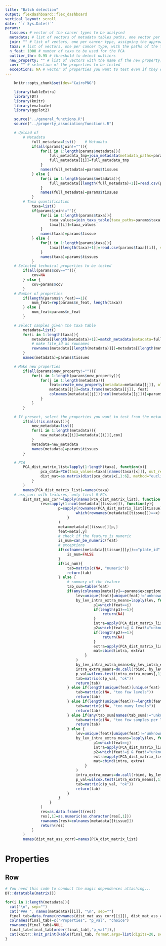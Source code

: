 ```yaml
---
title: "Batch detection"
output: flexdashboard::flex_dashboard
vertical_layout: scroll
date: '`r Sys.Date()`'
params:
  tissues: # vector of the cancer types to be analysed
  metadata: # list of vectors of metadata tables paths, one vector per cancer type
  join: "" # list of vectors, one per cancer type, assigning the approach to be used to join together different metadata tables
  taxa: # list of vectors, one per cancer type, with the paths of the taxa tables (if more than one, the will be joined by rows)
  n_feat: 1000 # number of taxa to be used for the PCA
  outlier_thr: 0.95 # threshold to detect outliers
  new_property: "" # list of vectors with the name of the new property, the property to be used to create the new one, the method to create the new one (listed in general_function.R)
  cov: "" # selection of the properties to be tested
  exceptions: NA # vector of properties you want to test even if they don't pass the cutoffs
---
```


```r
	knitr::opts_chunk$set(dev="CairoPNG")
```

```r
	library(kableExtra)
	library(DT)
	library(knitr)
	library(evaluate)
	library(ggplot2)
```

```r
	source("../general_functions.R")
	source("../property_association/functions.R")
```	

```r
	# Upload of
		# Metadata
			full_metadata=list()	# Metadata
			if(all(params$join!="")){
				for(i in 1:length(params$metadata)){
					full_metadata_tmp=join_metadata(metadata_paths=params$metadata[[i]], join_by=params$join[[i]], matching1="file_id", matching2="file_id")
					full_metadata[[i]]=full_metadata_tmp
				}
				names(full_metadata)=params$tissues
			} else {
				for(i in 1:length(params$metadata)){
					full_metadata[[length(full_metadata)+1]]=read.csv(params$metadata[[i]], sep="\t", header=TRUE, check.names=FALSE, stringsAsFactors=FALSE)
				}
				names(full_metadata)=params$tissues
			}
		# Taxa quantification
			taxa=list()
			if(params$join!=""){
				for(i in 1:length(params$taxa)){
					taxa_values=join_taxa_table(taxa_paths=params$taxa[[i]])
					taxa[[i]]=taxa_values
				}
				names(taxa)=params$tissue
			} else {
				for(i in 1:length(params$taxa)){
					taxa[[length(taxa)+1]]=read.csv(params$taxa[[i]], sep="\t", header=TRUE, check.names=FALSE, stringsAsFactors=FALSE)
				}
				names(taxa)=params$tissues
			}
	# Selected technical properties to be tested
		if(all(params$cov=="")){
			cov=NA
		} else {
			cov=params$cov
		}
	# Number of properties
		if(length(params$n_feat)==1){
			num_feat=rep(params$n_feat, length(taxa))
		} else {
			num_feat=params$n_feat
		}
```

```r
	# Select samples given the taxa table
		metadata=list()
		for(i in 1:length(taxa)){
			metadata[[length(metadata)+1]]=match_metadata(metadata=full_metadata[[i]], taxa_values=taxa[[i]], colname_metadata="file_id")
			# make file_id as rownames
			rownames(metadata[[length(metadata)]])=metadata[[length(metadata)]][,"file_id"]
		}
		names(metadata)=params$tissues
```

```r
	# Make new properties 
		if(all(params$new_property!="")){
			for(i in 1:length(params$new_property)){
				for(j in 1:length(metadata)){
					feat=create_new_property(metadata=metadata[[j]], old_feat=params$new_property[[i]][["old"]], met=params$new_property[[i]][["met"]])
					metadata[[j]]=data.frame(metadata[[j]], feat)
					colnames(metadata[[j]])[ncol(metadata[[j]])]=params$new_property[[i]][["new_name"]]
				}			
			}
		}
```

```r
	# If present, select the properties you want to test from the metadata file
		if(all(!is.na(cov))){
			new_metadata=list()
			for(i in 1:length(metadata)){
				new_metadata[[i]]=metadata[[i]][,cov]
			}
			metadata=new_metadata
			names(metadata)=params$tissues
		}
```

```r
	# PCA
		PCA_dist_matrix_list=lapply(1:length(taxa), function(x){
				pca_data=PCA(taxa_values=taxa[[names(taxa)[x]]], out_removal=params$outlier_thr, num_features=num_feat[[x]])
				dist_mat=as.matrix(dist(pca_data$x[,1:6], method="euclidean"))
			}
		)
		names(PCA_dist_matrix_list)=names(taxa)
	# ass_corr with features, only first 6 PCs
		dist_mat_ass_corr=lapply(names(PCA_dist_matrix_list), function(tissue){
				res=sapply(1:ncol(metadata[[tissue]]), function(y){
						p=sapply(rownames(PCA_dist_matrix_list[[tissue]]), function(x){
								which(rownames(metadata[[tissue]])==x)
							}
						)
						meta=metadata[[tissue]][p,]
						feat=meta[,y]
						# check if the feature is numeric
						is_num=can_be_numeric(feat)
						# exceptions
						if(colnames(metadata[[tissue]][y])=="plate_id" | colnames(metadata[[tissue]][y])=="less_plate_id"){
							is_num=FALSE
						}
						if(is_num){
							tab=matrix(c(NA, "numeric"))
							return(tab)
						} else {
							# summary of the feature
							tab_sum=table(feat)
							if(any(colnames(meta)[y]==params$exceptions)){
								lev=unique(feat)[unique(feat)!="unknown"]
								by_lev_intra_extra_means=lapply(lev, function(j){
										p1=which(feat==j)
										if(length(p1)==1){
											return(NA)
										}
										intra=apply(PCA_dist_matrix_list[[tissue]][p1,p1], 1, mean)
										p2=which(feat!=j & feat!="unknown")
										if(length(p2)==1){
											return(NA)
										}
										extra=apply(PCA_dist_matrix_list[[tissue]][p1,p2], 1, mean)
										mat=cbind(intra, extra)
									}
								)
								by_lev_intra_extra_means=by_lev_intra_extra_means[!is.na(by_lev_intra_extra_means)]
								intra_extra_means=do.call(rbind, by_lev_intra_extra_means)
								p_val=wilcox.test(intra_extra_means[,1], intra_extra_means[,2])$p.value
								tab=matrix(c(p_val, "ok"))
								return(tab)
							} else if(length(unique(feat)[unique(feat)!="unknown" & !is.na(unique(feat))])==1 | length(unique(feat)[unique(feat)!="unknown" & !is.na(unique(feat))])==0){
								tab=matrix(c(NA, "too few levels"))
								return(tab)
							} else if(length(unique(feat))>=length(feat)*0.5){
								tab=matrix(c(NA, "too many levels"))
								return(tab)
							} else if(any(tab_sum[names(tab_sum)!="unknown"]<5)){
								tab=matrix(c(NA, "too few samples per level"))
								return(tab)
							} else {
								lev=unique(feat)[unique(feat)!="unknown"]
								by_lev_intra_extra_means=lapply(lev, function(j){
										p1=which(feat==j)
										intra=apply(PCA_dist_matrix_list[[tissue]][p1,p1], 1, mean)
										p2=which(feat!=j & feat!="unknown")
										extra=apply(PCA_dist_matrix_list[[tissue]][p1,p2], 1, mean)
										mat=cbind(intra, extra)
									}
								)
								intra_extra_means=do.call(rbind, by_lev_intra_extra_means)
								p_val=wilcox.test(intra_extra_means[,1], intra_extra_means[,2])$p.value
								tab=matrix(c(p_val, "ok"))
								return(tab)
							}
						}
					}
				)
				res=as.data.frame(t(res))
				res[,1]=as.numeric(as.character(res[,1]))
				rownames(res)=colnames(metadata[[tissue]])
				return(res)
			}
		)
		names(dist_mat_ass_corr)=names(PCA_dist_matrix_list)
```


Properties {data-orientation=rows}
===================================== 
  
Row {.tabset .tabset-fade}
-------------------------------------
  
```r
# You need this code to conduct the magic dependences attaching...
DT::datatable(matrix())
```

```r
for(i in 1:length(metadata)){
  cat("\n", sep="")
  cat("### ", names(metadata)[[i]], "\n", sep="")
  final_tab=data.frame(rownames(dist_mat_ass_corr[[i]]), dist_mat_ass_corr[[i]])
  colnames(final_tab)=c("Properties", "p_val", "choice")
  rownames(final_tab)=NULL
  final_tab=final_tab[order(final_tab[,"p_val"]),]
  cat(knitr::knit_print(kable(final_tab, format.args=list(digits=20, scientific=TRUE), "pipe")))
}
```
